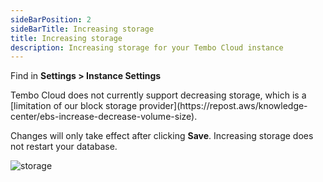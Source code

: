 ```yaml
---
sideBarPosition: 2
sideBarTitle: Increasing storage
title: Increasing storage
description: Increasing storage for your Tembo Cloud instance
---
```



Find in **Settings > Instance Settings**

<Callout variant='warning'>
	Tembo Cloud does not currently support decreasing storage, which is a [limitation of our block storage provider](https://repost.aws/knowledge-center/ebs-increase-decrease-volume-size).
</Callout>

Changes will only take effect after clicking **Save**. Increasing storage does not restart your database.

![storage](./storage.png)
